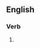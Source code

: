 ==English==

===Verb===
{{head|en|verb form}}

# {{present participle of|fall about|lang=en|nocat=1}}